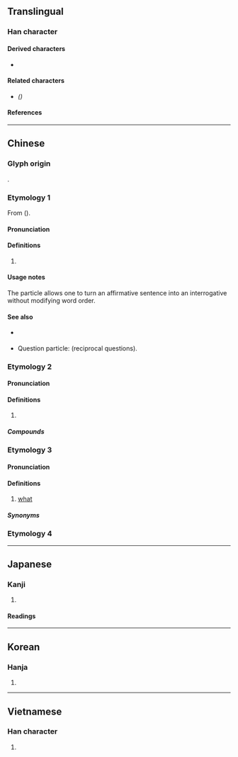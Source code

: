 {{also|吗}}
{{character info}}
==Translingual==

===Han character===
{{Han char|rn=30|rad=口|as=10|sn=13|four=61027|canj=RSQF|ids=⿰口馬}}

====Derived characters====
* {{l|mul|[[𭚜]], [[𡁉]]}}

====Related characters====
* {{l|mul|[[吗]]}} ''({{w|Simplified Chinese}})''

====References====
{{Han ref|kx=0202.210|dkj=04065|dj=0425.020|hdz=10664.100|uh=55CE}}

----

==Chinese==

===Glyph origin===
{{Han etym}}
{{Han compound|口|馬|ls=psc|c1=s|c2=p|t1=mouth|no_och2=1}}.

===Etymology 1===
{{zh-forms|s=吗|alt=麼}}
From {{och-l|無|not}} ({{zh-ref|Schuessler, 2007}}).

====Pronunciation====
{{zh-pron
|m=ma
|dg=ма0
|c=maa1,maa3
|mn=ml:ma/ml:--ma
|ma=y
|cat=part
}}

====Definitions====
{{zh-hanzi}}

# {{n-g|Final interrogative particle, forming yes/no questions.}}
#: {{zh-x|你 喜歡 嗎？|Do you like it?}}
#: {{zh-x|你 好 嗎{maa3}？|How are you?|C}}

====Usage notes====
The particle {{lang|zh|嗎}} allows one to turn an affirmative sentence into an interrogative without modifying word order.
: {{zh-x|他 喜歡。|He likes it.}}
: {{zh-x|他 喜歡 嗎？|Does he like it?}}

====See also====
* {{qualifier|Wu}} {{zh-l|*𠲎}}
* Question particle: {{zh-l|呢}} (reciprocal questions).

===Etymology 2===
{{zh-forms|s=吗}}

====Pronunciation====
{{zh-pron
|m=mǎ
|c=maa5,maa1
|h=pfs=mâ/mà/mò
|mn=mô͘
|ma=y
|cat=n
}}

====Definitions====
{{zh-hanzi}}

# {{non-gloss definition|Used as a phonetic character.}}
#: {{zh-x|嗎{mǎ}啡|morphine}}
#: {{zh-x|嗎{mǎ}哪|manna}}

=====Compounds=====
{{zh-der|嗎啉|嗎啡中毒|嗎啡|嗎啡針|嗎呼|嗎兒|嗎呢|百嗎兒}}

===Etymology 3===
{{zh-forms|s=吗|alt=嘛,麼}}

====Pronunciation====
{{zh-pron
|m=má,er=y
|ma=y
|cat=pron
}}

====Definitions====
{{zh-hanzi}}

# {{lb|zh|Mandarin|colloquial}} [[what]]

=====Synonyms=====
{{zh-dial|什麼}}

===Etymology 4===
{{zh-see|罵|hv}}

{{zh-cat|Beginning}}
{{cln|zh|interrogative particles}}

----

==Japanese==

===Kanji===
{{ja-kanji|rs=口10}}

# {{rfdef|ja|sort=口10}}

====Readings====
{{ja-readings
|goon=め
|kanon=ば
|kanyoon=ま
|kun=ののし-る
}}

----

==Korean==

===Hanja===
{{ko-hanja|hangeul=마}}

# {{rfdef|ko|sort=口10}}

----

==Vietnamese==

===Han character===
{{vi-readings|reading=mửa, ma, mớ, mạ, mắng, mỉa, mứa, mựa|rs=口10}}

# {{rfdef|vi|sort=口10}}